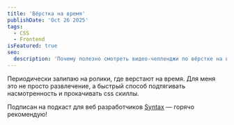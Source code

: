 ```yaml
---
title: 'Вёрстка на время'
publishDate: 'Oct 26 2025'
tags:
  - CSS
  - Frontend
isFeatured: true
seo:
  description: 'Почему полезно смотреть видео‑челленджи по вёрстке на время.'
---
```



Периодически залипаю на ролики, где верстают на время. Для меня это не просто развлечение, а быстрый способ подтягивать насмотренность и прокачивать css скиллы.

<YouTube id="rBAAvG68pko" title="Вёрстка на время" />

Подписан на подкаст для веб разработчиков [Syntax](https://syntax.fm/) — горячо рекомендую!

